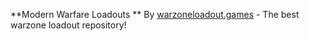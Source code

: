 **Modern Warfare Loadouts
**
By [warzoneloadout.games](https://www.warzoneloadout.games) - The best warzone loadout repository!
